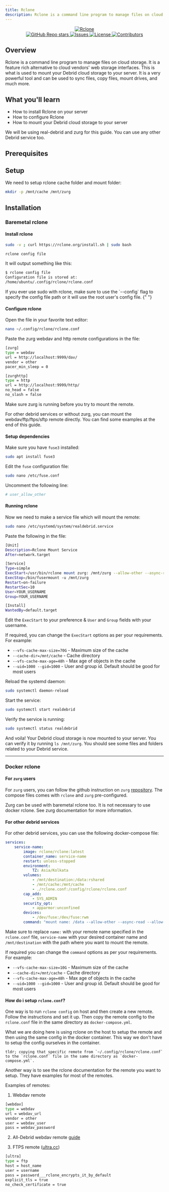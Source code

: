```yaml
---
title: Rclone
description: Rclone is a command line program to manage files on cloud storage.
---
```



<div align="center">
    <a href="https://rclone.org/">
        <img
            alt="Rclone"
            src="/img/rclone/rclone.png"
            style={{ borderRadius: "10px" }}
        ></img>
    </a>
</div>

<div align="center">
    <a
        href="https://github.com/rclone/rclone/stargazers"
        style={{ display: "inline-block", marginRight: "10px" }}
    >
        <img
            alt="GitHub Repo stars"
            src="https://img.shields.io/github/stars/rclone/rclone"
        />
    </a>
    <a
        href="https://github.com/rclone/rclone/issues"
        style={{ display: "inline-block", marginRight: "10px" }}
    >
        <img
            alt="Issues"
            src="https://img.shields.io/github/issues/rclone/rclone"
        />
    </a>
    <a
        href="https://github.com/rclone/rclone/blob/main/LICENSE"
        style={{ display: "inline-block", marginRight: "10px" }}
    >
        <img
            alt="License"
            src="https://img.shields.io/github/license/rclone/rclone"
        />
    </a>
    <a
        href="https://github.com/rclone/rclone/graphs/contributors"
        style={{ display: "inline-block", marginRight: "10px" }}
    >
        <img
            alt="Contributors"
            src="https://img.shields.io/github/contributors/rclone/rclone"
        />
    </a>
</div>

## Overview

Rclone is a command line program to manage files on cloud storage. It is a feature rich alternative to cloud vendors' web storage interfaces.
This is what is used to mount your Debrid cloud storage to your server. It is a very powerful tool and can be used to sync files, copy files, mount drives, and much more.

## What you'll learn

-   How to install Rclone on your server
-   How to configure Rclone
-   How to mount your Debrid cloud storage to your server

<Callout>
    We will be using real-debrid and zurg for this guide. You can use any other
    Debrid service too.
</Callout>

## Prerequisites

<Cards>
    <Card
        href="/404"
        title="Linux"
        description="Since this guide is for Linux, you need to have a Linux server"
    />
    <Card
        href="/404"
        title="Debrid Service"
        description="Debrid Service like real-debrid"
    />
    <Card
        href="/docs/docker"
        title="Docker (Optional)"
        description="Required to run rclone in a containerized environment. Only required if you want to run rclone in a container"
    />
    <Card
        href="/docs/zurg"
        title="Zurg (Optional)"
        description="This guide uses zurg with real-debrid. Not required, but preferred for real-debrid users for better performance"
    />
</Cards>

## Setup

We need to setup rclone cache folder and mount folder:

```bash title="Create cache and mount folders"
mkdir -p /mnt/cache /mnt/zurg
```

<Files>
    <Folder name="/mnt" defaultOpen>
        <Folder name="/cache" />
        <Folder name="/zurg" />
    </Folder>
</Files>

## Installation

### Baremetal rclone

#### Install rclone

```bash title="Install rclone"
sudo -v ; curl https://rclone.org/install.sh | sudo bash
```

```bash title="Find config path"
rclone config file
```

It will output something like this:

```bash title="Output"
$ rclone config file
Configuration file is stored at:
/home/ubuntu/.config/rclone/rclone.conf
```

<Callout type="warn">
    If you ever use sudo with rclone, make sure to use the `--config` flag to
    specify the config file path or it will use the root user's config file.
</Callout>{" "}

#### Configure rclone

Open the file in your favorite text editor:

```bash title="Open rclone.conf"
nano ~/.config/rclone/rclone.conf
```

Paste the zurg webdav and http remote configurations in the file:

```bash title="rclone.conf"
[zurg]
type = webdav
url = http://localhost:9999/dav/
vendor = other
pacer_min_sleep = 0

[zurghttp]
type = http
url = http://localhost:9999/http/
no_head = false
no_slash = false
```

<Callout>Make sure zurg is running before you try to mount the remote.</Callout>

<Callout>
    For other debrid services or without zurg, you can mount the
    webdav/ftp/ftps/sftp remote directly. You can find some examples at the end
    of this guide.
</Callout>

#### Setup dependencies

Make sure you have `fuse3` installed:

```bash title="Install fuse3"
sudo apt install fuse3
```

Edit the `fuse` configuration file:

```bash title="Edit fuse configuration"
sudo nano /etc/fuse.conf
```

Uncomment the following line:

```bash title="Uncomment the line"
# user_allow_other
```

#### Running rclone

Now we need to make a service file which will mount the remote:

```bash title="Create rclone service file"
sudo nano /etc/systemd/system/realdebrid.service
```

Paste the following in the file:

```bash title="realdebrid.service"
[Unit]
Description=Rclone Mount Service
After=network.target

[Service]
Type=simple
ExecStart=/usr/bin/rclone mount zurg: /mnt/zurg --allow-other --async-read --allow-non-empty --dir-cache-time=5s --buffer-size=64M --poll-interval=15s --use-mmap --vfs-read-ahead=128M --vfs-read-chunk-size=64M --vfs-read-chunk-size-limit=2048M --vfs-cache-max-age=48h --vfs-cache-mode=full --vfs-cache-poll-interval=30s --vfs-cache-max-size=70G --cache-dir=/mnt/cache --uid=1000 --gid=1000
ExecStop=/bin/fusermount -u /mnt/zurg
Restart=on-failure
RestartSec=10
User=YOUR_USERNAME
Group=YOUR_USERNAME

[Install]
WantedBy=default.target
```

Edit the `ExecStart` to your preference & `User` and `Group` fields with your username.

If required, you can change the `ExecStart` options as per your requirements. For example:

-   `--vfs-cache-max-size=70G` - Maximum size of the cache
-   `--cache-dir=/mnt/cache` - Cache directory
-   `--vfs-cache-max-age=48h` - Max age of objects in the cache
-   `--uid=1000 --gid=1000` - User and group id. Default should be good for most users

Reload the systemd daemon:

```bash title="Reload systemd daemon"
sudo systemctl daemon-reload
```

Start the service:

```bash title="Start the service"
sudo systemctl start realdebrid
```

Verify the service is running:

```bash title="Check service status"
sudo systemctl status realdebrid
```

And voila! Your Debrid cloud storage is now mounted to your server. You can verify it by running `ls /mnt/zurg`.
You should see some files and folders related to your Debrid service.

---

### Docker rclone

#### For `zurg` users

For `zurg` users, you can follow the github instruction on `zurg` [repository](https://github.com/debridmediamanager/zurg-testing?tab=readme-ov-file#how-to-run-zurg-in-5-steps-for-plex-with-docker).
The compose files comes with `rclone` and `zurg` pre-configured.

<Callout>
    Zurg can be used with baremetal rclone too. It is not necessary to use
    docker rclone. See zurg documentation for more information.
</Callout>

#### For other debrid services

For other debrid services, you can use the following docker-compose file:

```yaml title="docker-compose.yml"
services:
    service-name:
        image: rclone/rclone:latest
        container_name: service-name
        restart: unless-stopped
        environment:
            TZ: Asia/Kolkata
        volumes:
            - /mnt/destination:/data:rshared
            - /mnt/cache:/mnt/cache
            - ./rclone.conf:/config/rclone/rclone.conf
        cap_add:
            - SYS_ADMIN
        security_opt:
            - apparmor:unconfined
        devices:
            - /dev/fuse:/dev/fuse:rwm
        command: "mount name: /data --allow-other --async-read --allow-non-empty --dir-cache-time=5s --buffer-size=64M --poll-interval=15s --use-mmap --vfs-read-ahead=128M --vfs-read-chunk-size=64M --vfs-read-chunk-size-limit=2048M --vfs-cache-max-age=48h --vfs-cache-mode=full --vfs-cache-poll-interval=30s --vfs-cache-max-size=10G --cache-dir=/mnt/cache --umask=002 --uid=1000 --gid=1000"
```

<Files>
    <Folder name="/home/user/debrid-rclone-mount" defaultOpen>
        <File name="docker-compose.yml" />
        <File name="rclone.conf" />
    </Folder>
</Files>

Make sure to replace `name:` with your remote name specified in the `rclone.conf` file, `service-name` with your desired container name and
`/mnt/destination` with the path where you want to mount the remote.

If required you can change the `command` options as per your requirements. For example:

-   `--vfs-cache-max-size=10G` - Maximum size of the cache
-   `--cache-dir=/mnt/cache` - Cache directory
-   `--vfs-cache-max-age=48h` - Max age of objects in the cache
-   `--uid=1000 --gid=1000` - User and group id. Default should be good for most users

#### How do i setup `rclone.conf`?

One way is to run `rclone config` on host and then create a new remote. Follow the instructions and set it up. Then copy the remote config to the `rclone.conf`
file in the same directory as `docker-compose.yml`.

<Callout>
    What we are doing here is using rclone on the host to setup the remote and
    then using the same config in the docker container. This way we don't have to setup the config ourselves in the container.

    tldr; copying that specific remote from `~/.config/rclone/rclone.conf` to the `rclone.conf` file in the same directory as `docker-compose.yml`.

</Callout>

Another way is to see the rclone documentation for the remote you want to setup. They have examples for most of the remotes.

Examples of remotes:

1. Webdav remote

```bash title="rclone.conf"
[webdav]
type = webdav
url = webdav_url
vendor = other
user = webdav_user
pass = webdav_password
```

2. All-Debrid webdav remote [guide](https://help.alldebrid.com/en/faq/rclone-webdav)

3. FTPS remote ([ultra.cc](https://docs.ultra.cc/books/rclone/page/using-rclone-ftps))

```bash title="rclone.conf"
[ultra]
type = ftp
host = host_name
user = username
pass = password___rclone_encrypts_it_by_default
explicit_tls = true
no_check_certificate = true
```

